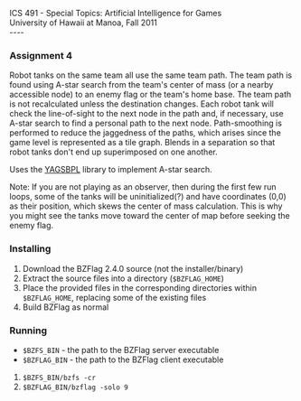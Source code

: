 ICS 491 - Special Topics: Artificial Intelligence for Games<br>
University of Hawaii at Manoa, Fall 2011<br>
----


=== Assignment 4 ===
Robot tanks on the same team all use the same team path.  The team path is found using A-star search from the team's center of mass (or a nearby accessible node) to an enemy flag or the team's home base.  The team path is not recalculated unless the destination changes.  Each robot tank will check the line-of-sight to the next node in the path and, if necessary, use A-star search to find a personal path to the next node.  Path-smoothing is performed to reduce the jaggedness of the paths, which arises since the game level is represented as a tile graph.  Blends in a separation so that robot tanks don't end up superimposed on one another.

Uses the [http://code.google.com/p/yagsbpl/ YAGSBPL] library to implement A-star search.

Note:
If you are not playing as an observer, then during the first few run loops, some of the tanks will be uninitialized(?) and have coordinates (0,0) as their position, which skews the center of mass calculation.  This is why you might see the tanks move toward the center of map before seeking the enemy flag.


=== Installing ===
# Download the BZFlag 2.4.0 source (not the installer/binary)
# Extract the source files into a directory (<code>$BZFLAG_HOME</code>)
# Place the provided files in the corresponding directories within <code>$BZFLAG_HOME</code>, replacing some of the existing files
# Build BZFlag as normal

=== Running ===
* <code>$BZFS_BIN</code> - the path to the BZFlag server executable
* <code>$BZFLAG_BIN</code> - the path to the BZFlag client executable
# <code>$BZFS_BIN/bzfs -cr</code>
# <code>$BZFLAG_BIN/bzflag -solo 9</code>

